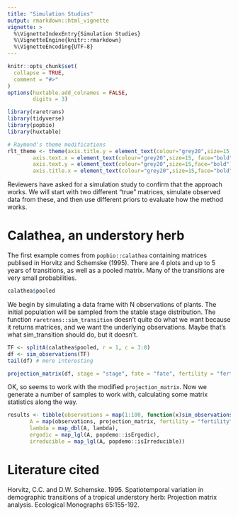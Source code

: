 ```yaml
---
title: "Simulation Studies"
output: rmarkdown::html_vignette
vignette: >
  %\VignetteIndexEntry{Simulation Studies}
  %\VignetteEngine{knitr::rmarkdown}
  %\VignetteEncoding{UTF-8}
---
```


```r
knitr::opts_chunk$set(
  collapse = TRUE,
  comment = "#>"
)
options(huxtable.add_colnames = FALSE,
        digits = 3)
```

```r
library(raretrans)
library(tidyverse)
library(popbio)
library(huxtable)

# Raymond's theme modifications
rlt_theme <- theme(axis.title.y = element_text(colour="grey20",size=15,face="bold"),
        axis.text.x = element_text(colour="grey20",size=15, face="bold"),
        axis.text.y = element_text(colour="grey20",size=15,face="bold"),  
        axis.title.x = element_text(colour="grey20",size=15,face="bold"))
```

Reviewers have asked for a simulation study to confirm that the approach works. 
We will start with two different "true" matrices, simulate observed data from
these, and then use different priors to evaluate how the method works. 

# Calathea, an understory herb

The first example comes from `popbio::calathea` containing matrices publised in
Horvitz and Schemske (1995). There are 4 plots and up to 5 years of transitions,
as well as a pooled matrix. Many of the transitions are very small probabilities.


```r
calathea$pooled
```

We begin by simulating a data frame with N observations of plants. 
The initial population will be sampled from the stable stage distribution.
The function `raretrans::sim_transition` doesn't quite do what we 
want because it returns matrices, and we want the underlying observations.
Maybe that's what sim_transition should do, but it doesn't.

```r
TF <- splitA(calathea$pooled, r = 1, c = 3:8)
df <- sim_observations(TF)
tail(df) # more interesting
```

```r
projection_matrix(df, stage = "stage", fate = "fate", fertility = "fertility")
```
OK, so seems to work with the modified `projection_matrix`. Now we
generate a number of samples to work with, calculating some 
matrix statistics along the way.

```r
results <- tibble(observations = map(1:100, function(x)sim_observations(TF, N = 100)),
       A = map(observations, projection_matrix, fertility = "fertility"),
       lambda = map_dbl(A, lambda),
       ergodic = map_lgl(A, popdemo::isErgodic),
       irreducible = map_lgl(A, popdemo::isIrreducible))
```



# Literature cited

Horvitz, C.C. and D.W. Schemske. 1995. Spatiotemporal variation in demographic transitions of a tropical understory herb: Projection matrix analysis. Ecological Monographs 65:155-192.
